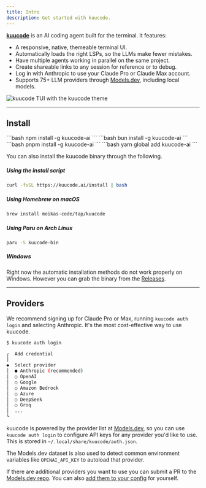 ```yaml
---
title: Intro
description: Get started with kuucode.
---
```



[**kuucode**](/) is an AI coding agent built for the terminal. It features:

- A responsive, native, themeable terminal UI.
- Automatically loads the right LSPs, so the LLMs make fewer mistakes.
- Have multiple agents working in parallel on the same project.
- Create shareable links to any session for reference or to debug.
- Log in with Anthropic to use your Claude Pro or Claude Max account.
- Supports 75+ LLM providers through [Models.dev](https://models.dev), including local models.

![kuucode TUI with the kuucode theme](../../../assets/lander/screenshot.png)

---

## Install

<Tabs>
  <TabItem label="npm">
    ```bash
    npm install -g kuucode-ai
    ```
  </TabItem>
  <TabItem label="Bun">
    ```bash
    bun install -g kuucode-ai
    ```
  </TabItem>
  <TabItem label="pnpm">
    ```bash
    pnpm install -g kuucode-ai
    ```
  </TabItem>
  <TabItem label="Yarn">
    ```bash
    yarn global add kuucode-ai
    ```
  </TabItem>
</Tabs>

You can also install the kuucode binary through the following.

##### Using the install script

```bash
curl -fsSL https://kuucode.ai/install | bash
```

##### Using Homebrew on macOS

```bash
brew install moikas-code/tap/kuucode
```

##### Using Paru on Arch Linux

```bash
paru -S kuucode-bin
```

##### Windows

Right now the automatic installation methods do not work properly on Windows. However you can grab the binary from the [Releases](https://github.com/moikas-code/kuucode/releases).

---

## Providers

We recommend signing up for Claude Pro or Max, running `kuucode auth login` and selecting Anthropic. It's the most cost-effective way to use kuucode.

```bash
$ kuucode auth login

┌  Add credential
│
◆  Select provider
│  ● Anthropic (recommended)
│  ○ OpenAI
│  ○ Google
│  ○ Amazon Bedrock
│  ○ Azure
│  ○ DeepSeek
│  ○ Groq
│  ...
└
```

kuucode is powered by the provider list at [Models.dev](https://models.dev), so you can use `kuucode auth login` to configure API keys for any provider you'd like to use. This is stored in `~/.local/share/kuucode/auth.json`.

The Models.dev dataset is also used to detect common environment variables like `OPENAI_API_KEY` to autoload that provider.

If there are additional providers you want to use you can submit a PR to the [Models.dev repo](https://github.com/sst/models.dev). You can also [add them to your config](/docs/config) for yourself.
